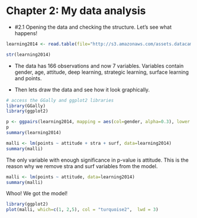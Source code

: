 # Chapter 2: My data analysis

- #2.1 Opening the data and checking the structure. Let's see what happens!

```r

learning2014 <- read.table(file="http://s3.amazonaws.com/assets.datacamp.com/production/course_2218/datasets/learning2014.txt", header=T, sep=",")

str(learning2014)

```
- The data has 166 observations and now 7 variables. Variables contain gender, age, attitude, deep learning, strategic learning, surface learning and points.

- Then lets draw the data and see how it look graphically.

```r
# access the GGally and ggplot2 libraries
library(GGally)
library(ggplot2)

p <- ggpairs(learning2014, mapping = aes(col=gender, alpha=0.3), lower = list(combo = wrap("facethist", bins = 20)))
p
summary(learning2014)
```

```r
malli <- lm(points ~ attitude + stra + surf, data=learning2014)
summary(malli)
```
The only variable with enough significance in p-value is attitude. This is the reason why we remove stra and surf variables from the model.

```r
malli <- lm(points ~ attitude, data=learning2014)
summary(malli)
```
Whoo! We got the model!
```r
library(ggplot2)
plot(malli, which=c(1, 2,5), col = "turquoise2",  lwd = 3)
```

